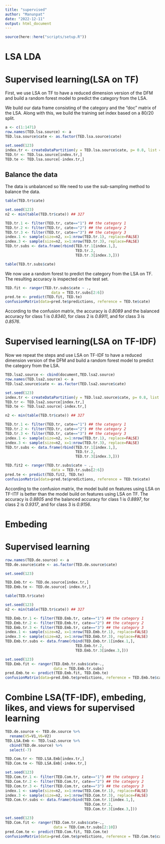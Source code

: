 ```yaml
---
title: "supervised"
author: "Manunpat"
date: "2022-12-11"
output: html_document
---
```

```r
source(here::here("scripts/setup.R"))
```

# LSA LDA
# Supervised learning(LSA on TF)
First, we use LSA on TF to have a reduced dimension version of the DFM and build a random forest model to predict the category from the LSA.

We build our data frame consisting of the category and the “doc” matrix of the LSA. Along with this, we build the training set index based on a 80/20 split.
```r
a <- c(1:1471)
row.names(TED.lsa.source) <- a
TED.lsa.source$cate <- as.factor(TED.lsa.source$cate) 
```


```r
set.seed(123)
index.tr <- createDataPartition(y = TED.lsa.source$cate, p= 0.8, list = FALSE)
TED.tr <- TED.lsa.source[index.tr,]
TED.te <- TED.lsa.source[-index.tr,]
```

## Balance the data
The data is unbalanced so We need to use the sub-sampling method to balance the data.
```r
table(TED.tr$cate)
```


```r
set.seed(123)
n2 <- min(table(TED.tr$cate)) ## 327

TED.tr.1 <- filter(TED.tr, cate=="1") ## the category 1
TED.tr.2 <- filter(TED.tr, cate=="2") ## the category 2
TED.tr.3 <- filter(TED.tr, cate=="3") ## the category 3
index.1 <- sample(size=n2, x=1:nrow(TED.tr.1), replace=FALSE)
index.3 <- sample(size=n2, x=1:nrow(TED.tr.3), replace=FALSE)
TED.tr.subs <- data.frame(rbind(TED.tr.1[index.1,], 
                                TED.tr.2,
                                TED.tr.3[index.3,]))
```


```r
table(TED.tr.subs$cate)
```
We now use a random forest to predict the category from the LSA on TF. The resulting accuracy is inspected on the test set.
```r
TED.fit <- ranger(TED.tr.subs$cate ~ ., 
                     data = TED.tr.subs[2:6])
pred.te <- predict(TED.fit, TED.te)
confusionMatrix(data=pred.te$predictions, reference = TED.te$cate)
```
According to the confusion matrix, the accuracy is *0.8089* and the balanced accuracy for class 1 is *0.8340*, for class 2 is *0.8911*, and for class 3 is *0.8576*.

# Supervised learning(LSA on TF-IDF)
Now we repeat the steps and use LSA on TF-IDF to have a reduced dimension version of the DFM and build a random forest model to predict the category from the LSA.
```r
TED.lsa2.source <- cbind(document,TED.lsa2.source)
row.names(TED.lsa2.source) <- a
TED.lsa2.source$cate <- as.factor(TED.lsa2.source$cate)
```

```r
set.seed(123)
index.tr <- createDataPartition(y = TED.lsa2.source$cate, p= 0.8, list = FALSE)
TED.tr <- TED.lsa2.source[index.tr,]
TED.te <- TED.lsa2.source[-index.tr,]
```

```r
n2 <- min(table(TED.tr$cate)) ## 327

TED.tr.1 <- filter(TED.tr, cate=="1") ## the category 1
TED.tr.2 <- filter(TED.tr, cate=="2") ## the category 2
TED.tr.3 <- filter(TED.tr, cate=="3") ## the category 3
index.1 <- sample(size=n2, x=1:nrow(TED.tr.1), replace=FALSE)
index.3 <- sample(size=n2, x=1:nrow(TED.tr.3), replace=FALSE)
TED.tr.subs <- data.frame(rbind(TED.tr.1[index.1,], 
                                TED.tr.2,
                                TED.tr.3[index.3,]))
```


```r
TED.fit2 <- ranger(TED.tr.subs$cate ~ ., 
                     data = TED.tr.subs[2:6])
pred.te <- predict(TED.fit2, TED.te)
confusionMatrix(data=pred.te$predictions, reference = TED.te$cate)
```
According to the confusion matrix, the model build on features using LSA on TF-ITF is better than the model build on features using LSA on TF. The accuracy is *0.8805* and the balanced accuracy for class 1 is *0.8897*, for class 2 is *0.9317*, and for class 3 is *0.9156*.

# Embeding 
# Supervised learning
```r
row.names(TED.de.source) <- a
TED.de.source$cate <- as.factor(TED.de.source$cate) 
```


```r
set.seed(123)

TED.Emb.tr <- TED.de.source[index.tr,]
TED.Emb.te <- TED.de.source[-index.tr,]
```

```r
table(TED.tr$cate)
```


```r
set.seed(123)
n2 <- min(table(TED.tr$cate)) ## 327

TED.Emb.tr.1 <- filter(TED.Emb.tr, cate=="1") ## the category 1
TED.Emb.tr.2 <- filter(TED.Emb.tr, cate=="2") ## the category 2
TED.Emb.tr.3 <- filter(TED.Emb.tr, cate=="3") ## the category 3
index.1 <- sample(size=n2, x=1:nrow(TED.Emb.tr.1), replace=FALSE)
index.3 <- sample(size=n2, x=1:nrow(TED.Emb.tr.3), replace=FALSE)
TED.Emb.tr.subs <- data.frame(rbind(TED.Emb.tr.1[index.1,], 
                                TED.Emb.tr.2,
                                TED.Emb.tr.3[index.3,]))
```

```r
set.seed(123)
TED.Emb.fit <- ranger(TED.Emb.tr.subs$cate~., 
                      data = TED.Emb.tr.subs)
pred.Emb.te <- predict(TED.Emb.fit, TED.Emb.te)
confusionMatrix(data=pred.Emb.te$predictions, reference = TED.Emb.te$cate)
```

# Combine LSA(TF-IDF), embeding, likes, and views for supervised learning

```r
TED.de.source <- TED.de.source %>% 
  rename(V5=V1,V6=V2)
TED.LSA.Emb <- TED.lsa2.source %>% 
  cbind(TED.de.source) %>% 
  select(-7)
```


```r
TED.Com.tr <- TED.LSA.Emb[index.tr,]
TED.Com.te <- TED.LSA.Emb[-index.tr,]
```

```r
set.seed(123)
TED.Com.tr.1 <- filter(TED.Com.tr, cate=="1") ## the category 1
TED.Com.tr.2 <- filter(TED.Com.tr, cate=="2") ## the category 2
TED.Com.tr.3 <- filter(TED.Com.tr, cate=="3") ## the category 3
index.1 <- sample(size=n2, x=1:nrow(TED.Com.tr.1), replace=FALSE)
index.3 <- sample(size=n2, x=1:nrow(TED.Com.tr.3), replace=FALSE)
TED.Com.tr.subs <- data.frame(rbind(TED.Com.tr.1[index.1,],
                                    TED.Com.tr.2,
                                    TED.Com.tr.3[index.3,]))
```


```r
set.seed(123)
TED.Com.fit <- ranger(TED.Com.tr.subs$cate~.,
                      data = TED.Com.tr.subs[2:10])
pred.Com.te <- predict(TED.Com.fit, TED.Com.te)
confusionMatrix(data=pred.Com.te$predictions, reference = TED.Com.te$cate)
```


